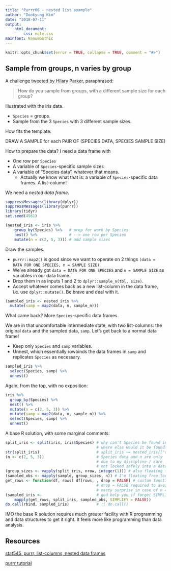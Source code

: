 ```yaml
---
title: "Purrr06 - nested list example"
author: "Dookyung Kim"
date: "2018-07-11"
output: 
    html_document:
        css: note.css
mainfont: NanumGothic
---
```


```r
knitr::opts_chunk$set(error = TRUE, collapse = TRUE, comment = "#>")
```

## Sample from groups, n varies by group

A challenge [tweeted by Hilary
Parker](https://twitter.com/hspter/status/739886244692295680), paraphrased:

> How do you sample from groups, with a different sample size for each group?

Illustrated with the iris data.

  * `Species` = groups.
  * Sample from the 3 `Species` with 3 different sample sizes.
  
How fits the template:

DRAW A SAMPLE for each PAIR OF (SPECIES DATA, SPECIES SAMPLE SIZE)

How to prepare the data? I need a data frame with

  * One row per `Species`
  * A variable of `Species`-specific sample sizes
  * A variable of "Species data", whatever that means.
    - Actually we know what that is: a variable of `Species`-specific data frames. A list-column!

We need a *nested data frame*.

```r
suppressMessages(library(dplyr))
suppressMessages(library(purrr))
library(tidyr)
set.seed(4561)

(nested_iris <- iris %>%
    group_by(Species) %>%   # prep for work by Species
    nest() %>%              # --> one row per Species
    mutate(n = c(2, 5, 3))) # add sample sizes
```

Draw the samples.

  * `purrr::map2()` is good since we want to operate on 2 things `(data = DATA FOR ONE SPECIES, n = SAMPLE SIZE)`.
  * We've already got `data = DATA FOR ONE SPECIES` and `n = SAMPLE SIZE` as variables in our data frame.
  * Drop them in as inputs 1 and 2 to `dplyr::sample_n(tbl, size)`.
  * Accept whatever comes back as a new list-column in the data frame, i.e. use `dplyr::mutate()`. Be brave and deal with it.

```r
(sampled_iris <- nested_iris %>%
  mutate(samp = map2(data, n, sample_n)))
```

What came back? More `Species`-specific data frames.

We are in that uncomfortable intermediate state, with two list-columns: the original `data` and the sampled data, `samp`. Let's get back to a normal data frame!

  * Keep only `Species` and `samp` variables.
  * Unnest, which essentially rowbinds the data frames in `samp` and replicates `Species` as necessary.

```r
sampled_iris %>% 
  select(Species, samp) %>%
  unnest()
```

Again, from the top, with no exposition:

```r
iris %>%
  group_by(Species) %>% 
  nest() %>%            
  mutate(n = c(2, 5, 3)) %>% 
  mutate(samp = map2(data, n, sample_n)) %>% 
  select(Species, samp) %>%
  unnest()
```

A base R solution, with some marginal comments:

```r
split_iris <- split(iris, iris$Species) # why can't Species be found in iris?
                                        # where else would it be found?
str(split_iris)                         # split_iris ~= nested_iris[["data"]]
(n <- c(2, 5, 3))                       # Species data and n are only 'in sync'
                                        # due to my discipline / care
                                        # not locked safely into a data frame
(group_sizes <- vapply(split_iris, nrow, integer(1))) # also floating free
(sampled_obs <- mapply(sample, group_sizes, n)) # I'm floating free too!
get_rows <- function(df, rows) df[rows, , drop = FALSE] # custom function
                                        # drop = FALSE required to avoid
                                        # nasty surprise in case of n = 1
(sampled_iris <-                        # god help you if forget SIMPLIFY = FALSE
    mapply(get_rows, split_iris, sampled_obs, SIMPLIFY = FALSE))
do.call(rbind, sampled_iris)            # :( do.call()
```

IMO the base R solution requires much greater facility with R programming and data structures to get it right. It feels more like programming than data analysis.


## Resources

[stat545, purrr, list-columns, nested data frames ](http://stat545.com/cm103_list-inspection-mapping.html)

[purrr tutorial](https://jennybc.github.io/purrr-tutorial/index.html)

